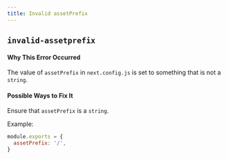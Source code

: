 ```yaml
---
title: Invalid assetPrefix
---
```


## `invalid-assetprefix`

#### Why This Error Occurred

The value of `assetPrefix` in `next.config.js` is set to something that is not a `string`.

#### Possible Ways to Fix It

Ensure that `assetPrefix` is a `string`.

Example:

```js
module.exports = {
  assetPrefix: '/',
}
```
